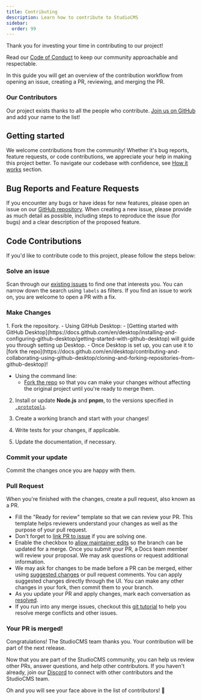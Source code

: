 ```yaml
---
title: Contributing
description: Learn how to contribute to StudioCMS
sidebar:
  order: 99
---
```


Thank you for investing your time in contributing to our project!

Read our [Code of Conduct](https://github.com/astrolicious/studiocms?tab=coc-ov-file#code-of-conduct-) to keep our community approachable and respectable.

In this guide you will get an overview of the contribution workflow from opening an issue, creating a PR, reviewing, and merging the PR.

### Our Contributors

Our project exists thanks to all the people who contribute. [Join us on GitHub](https://github.com/astrolicious/studiocms) and add your name to the list!

<ContributorList />

## Getting started

We welcome contributions from the community! Whether it's bug reports, feature requests, or code contributions, we appreciate your help in making this project better. To navigate our codebase with confidence, see [How it works](/how-it-works/) section.

## Bug Reports and Feature Requests

If you encounter any bugs or have ideas for new features, please open an issue on our [GitHub repository](https://github.com/astrolicious/studiocms). When creating a new issue, please provide as much detail as possible, including steps to reproduce the issue (for bugs) and a clear description of the proposed feature.

## Code Contributions

If you'd like to contribute code to this project, please follow the steps below:

### Solve an issue

Scan through our [existing issues](https://github.com/astrolicious/studiocms/issues) to find one that interests you. You can narrow down the search using `labels` as filters. If you find an issue to work on, you are welcome to open a PR with a fix.

### Make Changes

<Steps>
1. Fork the repository.
   - Using GitHub Desktop:
      - [Getting started with GitHub Desktop](https://docs.github.com/en/desktop/installing-and-configuring-github-desktop/getting-started-with-github-desktop) will guide you through setting up Desktop.
      - Once Desktop is set up, you can use it to [fork the repo](https://docs.github.com/en/desktop/contributing-and-collaborating-using-github-desktop/cloning-and-forking-repositories-from-github-desktop)!

   - Using the command line:
      - [Fork the repo](https://docs.github.com/en/github/getting-started-with-github/fork-a-repo#fork-an-example-repository) so that you can make your changes without affecting the original project until you're ready to merge them.

2. Install or update **Node.js** and **pnpm**, to the versions specified in [`.prototools`](https://github.com/astrolicious/studiocms/blob/main/.prototools). 

3. Create a working branch and start with your changes!

4. Write tests for your changes, if applicable.

5. Update the documentation, if necessary.
</Steps>

### Commit your update

Commit the changes once you are happy with them.

### Pull Request

When you're finished with the changes, create a pull request, also known as a PR.
- Fill the "Ready for review" template so that we can review your PR. This template helps reviewers understand your changes as well as the purpose of your pull request.
- Don't forget to [link PR to issue](https://docs.github.com/en/issues/tracking-your-work-with-issues/linking-a-pull-request-to-an-issue) if you are solving one.
- Enable the checkbox to [allow maintainer edits](https://docs.github.com/en/github/collaborating-with-issues-and-pull-requests/allowing-changes-to-a-pull-request-branch-created-from-a-fork) so the branch can be updated for a merge.
Once you submit your PR, a Docs team member will review your proposal. We may ask questions or request additional information.
- We may ask for changes to be made before a PR can be merged, either using [suggested changes](https://docs.github.com/en/github/collaborating-with-issues-and-pull-requests/incorporating-feedback-in-your-pull-request) or pull request comments. You can apply suggested changes directly through the UI. You can make any other changes in your fork, then commit them to your branch.
- As you update your PR and apply changes, mark each conversation as [resolved](https://docs.github.com/en/github/collaborating-with-issues-and-pull-requests/commenting-on-a-pull-request#resolving-conversations).
- If you run into any merge issues, checkout this [git tutorial](https://github.com/skills/resolve-merge-conflicts) to help you resolve merge conflicts and other issues.

### Your PR is merged!

Congratulations! The StudioCMS team thanks you. Your contribution will be part of the next release.

Now that you are part of the StudioCMS community, you can help us review other PRs, answer questions, and help other contributors. If you haven't already, join our [Discord](https://chat.studiocms.xyz) to connect with other contributors and the StudioCMS team.

Oh and you will see your face above in the list of contributors! 🎉

